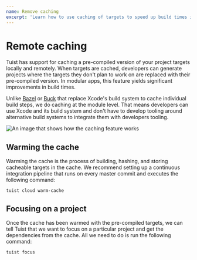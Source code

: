 ```yaml
---
name: Remove caching
excerpt: 'Learn how to use caching of targets to speed up build times in your projects.'
---
```


# Remote caching

Tuist has support for caching a pre-compiled version of your project targets locally and remotely.
When targets are cached, developers can generate projects where the targets they don't plan to work on are replaced with their pre-compiled version.
In modular apps, this feature yields significant improvements in build times.

Unlike [Bazel](https://bazel.build/) or [Buck](https://buck.build/) that replace Xcode's build system to cache individual build steps,
we do caching at the module level. That means developers can use Xcode and its build system and don't have to develop tooling around alternative build systems to integrate them with developers tooling.

![An image that shows how the caching feature works](cache.png)

## Warming the cache

Warming the cache is the process of building, hashing, and storing cacheable targets in the cache.
We recommend setting up a continuous integration pipeline that runs on every master commit and executes the following command:

```
tuist cloud warm-cache
```

## Focusing on a project

Once the cache has been warmed with the pre-compiled targets,
we can tell Tuist that we want to focus on a particular project and get the dependencies from the cache.
All we need to do is run the following command:

```
tuist focus
```
